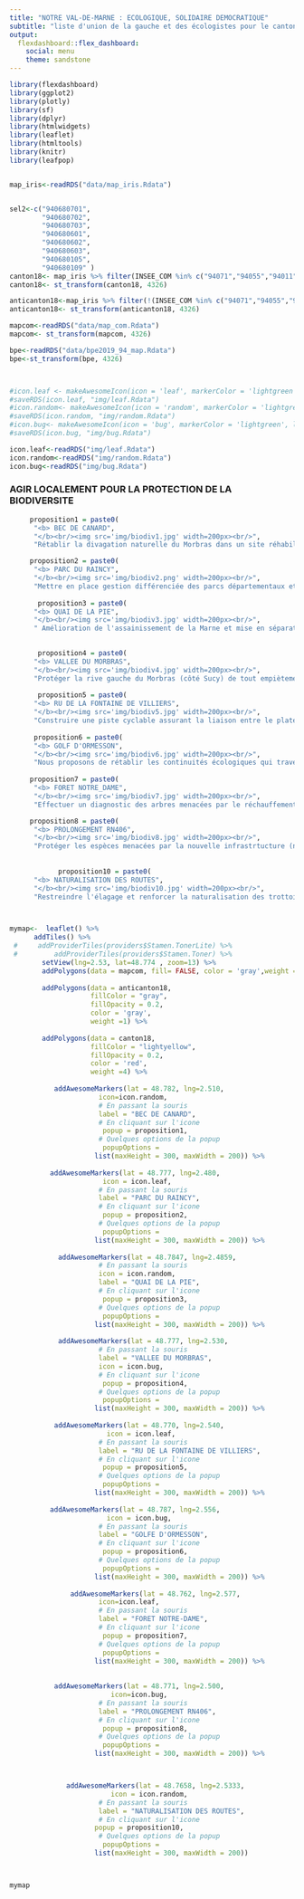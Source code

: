 ```yaml
---
title: "NOTRE VAL-DE-MARNE : ECOLOGIQUE, SOLIDAIRE DEMOCRATIQUE"
subtitle: "liste d'union de la gauche et des écologistes pour le canton 18"
output: 
  flexdashboard::flex_dashboard:
    social: menu
    theme: sandstone
---
```


```r
library(flexdashboard)
library(ggplot2)
library(plotly)
library(sf)
library(dplyr)
library(htmlwidgets)
library(leaflet)
library(htmltools)
library(knitr)
library(leafpop)


map_iris<-readRDS("data/map_iris.Rdata")


sel2<-c("940680701",
        "940680702",
        "940680703",
        "940680601",
        "940680602",
        "940680603",
        "940680105",
        "940680109" )
canton18<- map_iris %>% filter(INSEE_COM %in% c("94071","94055","94011")|CODE_IRIS %in% sel2) %>% summarise() %>% st_as_sf()
canton18<- st_transform(canton18, 4326)

anticanton18<-map_iris %>% filter(!(INSEE_COM %in% c("94071","94055","94011")|CODE_IRIS %in% sel2)) %>% summarise() %>% st_as_sf()
anticanton18<- st_transform(anticanton18, 4326)

mapcom<-readRDS("data/map_com.Rdata")
mapcom<- st_transform(mapcom, 4326)

bpe<-readRDS("data/bpe2019_94_map.Rdata")
bpe<-st_transform(bpe, 4326)



#icon.leaf <- makeAwesomeIcon(icon = 'leaf', markerColor = 'lightgreen', library='fa', iconColor = 'red')
#saveRDS(icon.leaf, "img/leaf.Rdata")
#icon.random<- makeAwesomeIcon(icon = 'random', markerColor = 'lightgreen', library='fa', iconColor = 'red')
#saveRDS(icon.random, "img/random.Rdata")
#icon.bug<- makeAwesomeIcon(icon = 'bug', markerColor = 'lightgreen', library='fa', iconColor = 'red')
#saveRDS(icon.bug, "img/bug.Rdata")

icon.leaf<-readRDS("img/leaf.Rdata")
icon.random<-readRDS("img/random.Rdata")
icon.bug<-readRDS("img/bug.Rdata")

```

### AGIR LOCALEMENT POUR LA PROTECTION DE LA BIODIVERSITE

```r

     proposition1 = paste0(
      "<b> BEC DE CANARD",
      "</b><br/><img src='img/biodiv1.jpg' width=200px><br/>",
      "Rétablir la divagation naturelle du Morbras dans un site réhabilité pour l'expansion de crues et préserver la forêt alluviale sur Sucy")

     proposition2 = paste0(
      "<b> PARC DU RAINCY",
      "</b><br/><img src='img/biodiv2.png' width=200px><br/>",
      "Mettre en place gestion différenciée des parcs départementaux et les relier par des corridors écologique aux espaces naturels environnants")
    
       proposition3 = paste0(
      "<b> QUAI DE LA PIE",
      "</b><br/><img src='img/biodiv3.jpg' width=200px><br/>",
      " Amélioration de l'assainissement de la Marne et mise en séparatif des eaux usées pour rétablir une bonne qualité d'eaux de baignade")

       
       proposition4 = paste0(
      "<b> VALLEE DU MORBRAS",
      "</b><br/><img src='img/biodiv4.jpg' width=200px><br/>",
      "Protéger la rive gauche du Morbras (côté Sucy) de tout empiètement et limiter l'éclairage pour préserver les espèces animales sensibles à la lumière")
       
       proposition5 = paste0(
      "<b> RU DE LA FONTAINE DE VILLIERS",
      "</b><br/><img src='img/biodiv5.jpg' width=200px><br/>",
      "Construire une piste cyclable assurant la liaison entre le plateau de Brie et la vallée de la Marne le long de ce talweg qui offre la pente la plus facile.")
       
      proposition6 = paste0(
      "<b> GOLF D'ORMESSON",
      "</b><br/><img src='img/biodiv6.jpg' width=200px><br/>",
      "Nous proposons de rétablir les continuités écologiques qui traversent cet espace...")
              
     proposition7 = paste0(
      "<b> FORET NOTRE_DAME",
      "</b><br/><img src='img/biodiv7.jpg' width=200px><br/>",
      "Effectuer un diagnostic des arbres menacées par le réchauffement climatique et protéger les zones sensibles.")

     proposition8 = paste0(
      "<b> PROLONGEMENT RN406",
      "</b><br/><img src='img/biodiv8.jpg' width=200px><br/>",
      "Protéger les espèces menacées par la nouvelle infrastrtucture (notamment les crapaud calamite) et restaurer leur habitat.")
     
      
            proposition10 = paste0(
      "<b> NATURALISATION DES ROUTES",
      "</b><br/><img src='img/biodiv10.jpg' width=200px><br/>",
      "Restreindre l'élagage et renforcer la naturalisation des trottoirs sur l'ensemble des voies départementales.")



mymap<-  leaflet() %>%
      addTiles() %>%
 #     addProviderTiles(providers$Stamen.TonerLite) %>%
 #         addProviderTiles(providers$Stamen.Toner) %>%
        setView(lng=2.53, lat=48.774 , zoom=13) %>%
        addPolygons(data = mapcom, fill= FALSE, color = 'gray',weight =2) %>%
          
        addPolygons(data = anticanton18, 
                    fillColor = "gray", 
                    fillOpacity = 0.2,
                    color = 'gray',
                    weight =1) %>%
  
        addPolygons(data = canton18, 
                    fillColor = "lightyellow", 
                    fillOpacity = 0.2, 
                    color = 'red',
                    weight =4) %>%
 
           addAwesomeMarkers(lat = 48.782, lng=2.510,
                      icon=icon.random,
                      # En passant la souris
                      label = "BEC DE CANARD", 
                      # En cliquant sur l'icone
                       popup = proposition1,
                      # Quelques options de la popup
                       popupOptions = 
                     list(maxHeight = 300, maxWidth = 200)) %>%
  
          addAwesomeMarkers(lat = 48.777, lng=2.480,
                       icon = icon.leaf,
                      # En passant la souris
                      label = "PARC DU RAINCY", 
                      # En cliquant sur l'icone
                       popup = proposition2,
                      # Quelques options de la popup
                       popupOptions = 
                     list(maxHeight = 300, maxWidth = 200)) %>%
  
            addAwesomeMarkers(lat = 48.7847, lng=2.4859,
                      # En passant la souris
                      icon = icon.random,
                      label = "QUAI DE LA PIE", 
                      # En cliquant sur l'icone
                       popup = proposition3,
                      # Quelques options de la popup
                       popupOptions = 
                     list(maxHeight = 300, maxWidth = 200)) %>%
             
            addAwesomeMarkers(lat = 48.777, lng=2.530,
                      # En passant la souris
                      label = "VALLEE DU MORBRAS", 
                      icon = icon.bug,
                      # En cliquant sur l'icone
                       popup = proposition4,
                      # Quelques options de la popup
                       popupOptions = 
                     list(maxHeight = 300, maxWidth = 200)) %>%
  
           addAwesomeMarkers(lat = 48.770, lng=2.540,
                        icon = icon.leaf,
                      # En passant la souris
                      label = "RU DE LA FONTAINE DE VILLIERS", 
                      # En cliquant sur l'icone
                       popup = proposition5,
                      # Quelques options de la popup
                       popupOptions = 
                     list(maxHeight = 300, maxWidth = 200)) %>%
  
          addAwesomeMarkers(lat = 48.787, lng=2.556,
                        icon = icon.bug,
                      # En passant la souris
                      label = "GOLFE D'ORMESSON", 
                      # En cliquant sur l'icone
                       popup = proposition6,
                      # Quelques options de la popup
                       popupOptions = 
                     list(maxHeight = 300, maxWidth = 200)) %>%
  
               addAwesomeMarkers(lat = 48.762, lng=2.577,
                      icon=icon.leaf,
                      # En passant la souris
                      label = "FORET NOTRE-DAME", 
                      # En cliquant sur l'icone
                       popup = proposition7,
                      # Quelques options de la popup
                       popupOptions = 
                     list(maxHeight = 300, maxWidth = 200)) %>%
  
  
           addAwesomeMarkers(lat = 48.771, lng=2.500,
                         icon=icon.bug,
                      # En passant la souris
                      label = "PROLONGEMENT RN406", 
                      # En cliquant sur l'icone
                       popup = proposition8,
                      # Quelques options de la popup
                       popupOptions = 
                     list(maxHeight = 300, maxWidth = 200)) %>%



              addAwesomeMarkers(lat = 48.7658, lng=2.5333,
                         icon = icon.random,
                      # En passant la souris
                      label = "NATURALISATION DES ROUTES", 
                      # En cliquant sur l'icone
                     popup = proposition10,
                      # Quelques options de la popup
                       popupOptions = 
                     list(maxHeight = 300, maxWidth = 200)) 



mymap
```







